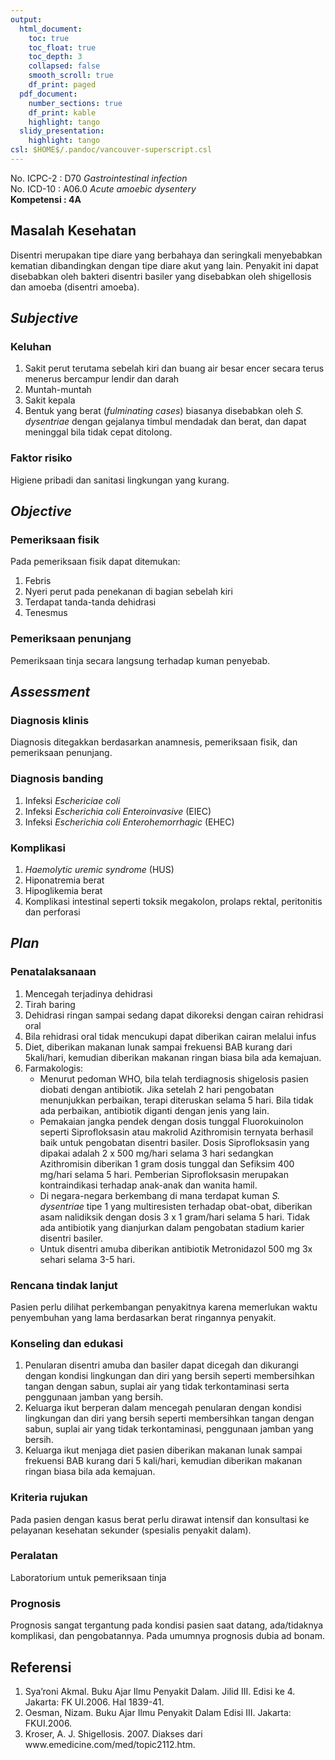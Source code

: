 ```yaml
---
output:
  html_document:
    toc: true
    toc_float: true
    toc_depth: 3
    collapsed: false
    smooth_scroll: true
    df_print: paged
  pdf_document:
    number_sections: true
    df_print: kable
    highlight: tango
  slidy_presentation:
    highlight: tango
csl: $HOME$/.pandoc/vancouver-superscript.csl
---
```


No. ICPC-2	: D70 *Gastrointestinal infection*  
No. ICD-10	: A06.0 *Acute amoebic dysentery*  
**Kompetensi 	: 4A**

## Masalah Kesehatan

Disentri merupakan tipe diare yang berbahaya dan seringkali menyebabkan
kematian dibandingkan dengan tipe diare akut yang lain. Penyakit ini dapat
disebabkan oleh bakteri disentri basiler yang disebabkan oleh shigellosis dan
amoeba (disentri amoeba).

## *Subjective*

### Keluhan

1. Sakit perut terutama sebelah kiri dan buang air besar encer secara terus
   menerus bercampur lendir dan darah
2. Muntah-muntah
3. Sakit kepala
4. Bentuk yang berat (*fulminating cases*) biasanya disebabkan oleh *S. dysentriae*
   dengan gejalanya timbul mendadak dan berat, dan dapat meninggal bila tidak
   cepat ditolong.

### Faktor risiko

Higiene pribadi dan sanitasi lingkungan yang kurang.

## *Objective*

### Pemeriksaan fisik

Pada pemeriksaan fisik dapat ditemukan:

1. Febris
2. Nyeri perut pada penekanan di bagian sebelah kiri
3. Terdapat tanda-tanda dehidrasi
4. Tenesmus

### Pemeriksaan penunjang

Pemeriksaan tinja secara langsung terhadap kuman penyebab.

## *Assessment*

### Diagnosis klinis

Diagnosis ditegakkan berdasarkan anamnesis, pemeriksaan fisik, dan pemeriksaan
penunjang.

### Diagnosis banding

1. Infeksi *Eschericiae coli*
2. Infeksi *Escherichia coli Enteroinvasive* (EIEC)
3. Infeksi *Escherichia coli Enterohemorrhagic* (EHEC)

### Komplikasi

1. *Haemolytic uremic syndrome* (HUS)
2. Hiponatremia berat
3. Hipoglikemia berat
4. Komplikasi intestinal seperti toksik megakolon, prolaps rektal, peritonitis
   dan perforasi

## *Plan*

### Penatalaksanaan

1. Mencegah terjadinya dehidrasi
2. Tirah baring
3. Dehidrasi ringan sampai sedang dapat dikoreksi dengan cairan rehidrasi oral
4. Bila rehidrasi oral tidak mencukupi dapat diberikan cairan melalui infus
5. Diet, diberikan makanan lunak sampai frekuensi BAB kurang dari 5kali/hari,
   kemudian diberikan makanan ringan biasa bila ada kemajuan.
6. Farmakologis:
   * Menurut pedoman WHO, bila telah terdiagnosis shigelosis pasien diobati dengan
     antibiotik. Jika setelah 2 hari pengobatan menunjukkan perbaikan, terapi
     diteruskan selama 5 hari. Bila tidak ada perbaikan, antibiotik diganti dengan
     jenis yang lain.
   * Pemakaian jangka pendek dengan dosis tunggal Fluorokuinolon seperti
     Siprofloksasin atau makrolid Azithromisin ternyata berhasil baik untuk
     pengobatan disentri basiler. Dosis Siprofloksasin yang dipakai adalah 2 x 500
     mg/hari selama 3 hari sedangkan Azithromisin diberikan 1 gram dosis tunggal
     dan Sefiksim 400 mg/hari selama 5 hari. Pemberian Siprofloksasin merupakan
     kontraindikasi terhadap anak-anak dan wanita hamil.
   * Di negara-negara berkembang di mana terdapat kuman *S. dysentriae* tipe 1
     yang multiresisten terhadap obat-obat, diberikan asam nalidiksik dengan dosis
     3 x 1 gram/hari selama 5 hari. Tidak ada antibiotik yang dianjurkan dalam
     pengobatan stadium karier disentri basiler.
   * Untuk disentri amuba diberikan antibiotik Metronidazol 500 mg 3x sehari
     selama 3-5 hari.

### Rencana tindak lanjut

Pasien perlu dilihat perkembangan penyakitnya karena memerlukan waktu
penyembuhan yang lama berdasarkan berat ringannya penyakit.

### Konseling dan edukasi

1. Penularan disentri amuba dan basiler dapat dicegah dan dikurangi dengan
   kondisi lingkungan dan diri yang bersih seperti membersihkan tangan dengan
   sabun, suplai air yang tidak terkontaminasi serta penggunaan jamban yang
   bersih.
2. Keluarga ikut berperan dalam mencegah penularan dengan kondisi lingkungan
   dan diri yang bersih seperti membersihkan tangan dengan sabun, suplai air
   yang tidak terkontaminasi, penggunaan jamban yang bersih.
3. Keluarga ikut menjaga diet pasien diberikan makanan lunak sampai frekuensi
   BAB kurang dari 5 kali/hari, kemudian diberikan makanan ringan biasa bila
   ada kemajuan.

### Kriteria rujukan

Pada pasien dengan kasus berat perlu dirawat intensif dan konsultasi ke
pelayanan kesehatan sekunder (spesialis penyakit dalam).

### Peralatan

Laboratorium untuk pemeriksaan tinja

### Prognosis

Prognosis sangat tergantung pada kondisi pasien saat datang, ada/tidaknya
komplikasi, dan pengobatannya. Pada umumnya prognosis dubia ad bonam.

## Referensi
1. Sya’roni Akmal. Buku Ajar Ilmu Penyakit Dalam. Jilid III. Edisi ke 4.
   Jakarta: FK UI.2006. Hal 1839-41.
2. Oesman, Nizam. Buku Ajar Ilmu Penyakit Dalam Edisi III. Jakarta: FKUI.2006.
3. Kroser, A. J. Shigellosis. 2007. Diakses dari
   www.emedicine.com/med/topic2112.htm.
